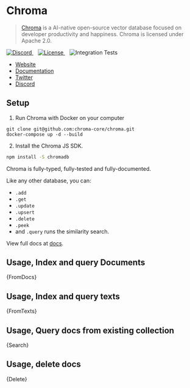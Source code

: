 
# Chroma

> [Chroma](https://docs.trychroma.com/getting-started) is a AI-native open-source vector database focused on developer productivity and happiness. Chroma is licensed under Apache 2.0.

<a href="https://discord.gg/MMeYNTmh3x" target="_blank">
  <img src="https://img.shields.io/discord/1073293645303795742" alt="Discord" />
</a>
&nbsp;&nbsp;
<a
  href="https://github.com/chroma-core/chroma/blob/master/LICENSE"
  target="_blank"
>
  <img
    src="https://img.shields.io/static/v1?label=license&message=Apache 2.0&color=white"
    alt="License"
  />
</a>
&nbsp;&nbsp;
<img
  src="https://github.com/chroma-core/chroma/actions/workflows/chroma-integration-test.yml/badge.svg?branch=main"
  alt="Integration Tests"
/>

- [Website](https://www.trychroma.com/)
- [Documentation](https://docs.trychroma.com/)
- [Twitter](https://twitter.com/trychroma)
- [Discord](https://discord.gg/MMeYNTmh3x)

## Setup

1. Run Chroma with Docker on your computer

```
git clone git@github.com:chroma-core/chroma.git
docker-compose up -d --build
```

2. Install the Chroma JS SDK.

```bash npm2yarn
npm install -S chromadb
```

Chroma is fully-typed, fully-tested and fully-documented.

Like any other database, you can:

- `.add`
- `.get`
- `.update`
- `.upsert`
- `.delete`
- `.peek`
- and `.query` runs the similarity search.

View full docs at [docs](https://docs.trychroma.com/js_reference/Collection).

## Usage, Index and query Documents


<CodeBlock language="typescript">{FromDocs}</CodeBlock>

## Usage, Index and query texts


<CodeBlock language="typescript">{FromTexts}</CodeBlock>

## Usage, Query docs from existing collection


<CodeBlock language="typescript">{Search}</CodeBlock>

## Usage, delete docs


<CodeBlock language="typescript">{Delete}</CodeBlock>
